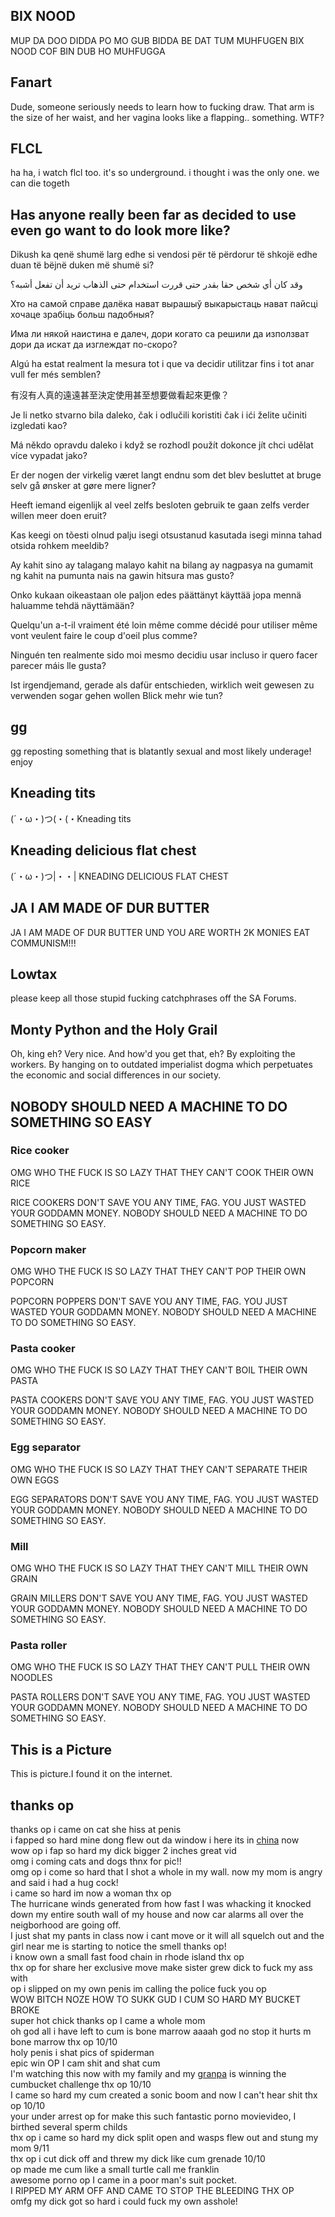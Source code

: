 <noinclude>{{Kopipe category|One-Liners|One-Liners}}</noinclude>

== BIX NOOD ==

MUP DA DOO DIDDA PO MO GUB BIDDA BE DAT TUM MUHFUGEN BIX NOOD COF BIN DUB HO MUHFUGGA 

== Fanart ==

Dude, someone seriously needs to learn how to fucking draw. That arm is the size of her waist, and her vagina looks like a flapping.. something. WTF? 

== FLCL ==

ha ha, i watch flcl too. it's so underground. i thought i was the only one. we can die togeth 

== Has anyone really been far as decided to use even go want to do look more like? ==

Dikush ka qenë shumë larg edhe si vendosi për të përdorur të shkojë edhe duan të bëjnë duken më shumë si?

وقد كان أي شخص حقا بقدر حتى قررت استخدام حتى الذهاب تريد أن تفعل أشبه؟

Хто на самой справе далёка нават вырашыў выкарыстаць нават пайсці хочаце зрабіць больш падобныя?

Има ли някой наистина е далеч, дори когато са решили да използват дори да искат да изглеждат по-скоро?

Algú ha estat realment la mesura tot i que va decidir utilitzar fins i tot anar vull fer més semblen?

有沒有人真的遠遠甚至決定使用甚至想要做看起來更像？

Je li netko stvarno bila daleko, čak i odlučili koristiti čak i ići želite učiniti izgledati kao?

Má někdo opravdu daleko i když se rozhodl použít dokonce jít chci udělat více vypadat jako?

Er der nogen der virkelig været langt endnu som det blev besluttet at bruge selv gå ønsker at gøre mere ligner?

Heeft iemand eigenlijk al veel zelfs besloten gebruik te gaan zelfs verder willen meer doen eruit?

Kas keegi on tõesti olnud palju isegi otsustanud kasutada isegi minna tahad otsida rohkem meeldib?

Ay kahit sino ay talagang malayo kahit na bilang ay nagpasya na gumamit ng kahit na pumunta nais na gawin hitsura mas gusto?

Onko kukaan oikeastaan ole paljon edes päättänyt käyttää jopa mennä haluamme tehdä näyttämään?

Quelqu'un a-t-il vraiment été loin même comme décidé pour utiliser même vont veulent faire le coup d'oeil plus comme?

Ninguén ten realmente sido moi mesmo decidiu usar incluso ir quero facer parecer máis lle gusta?

Ist irgendjemand, gerade als dafür entschieden, wirklich weit gewesen zu verwenden sogar gehen wollen Blick mehr wie tun?

== gg ==

gg reposting something that is blatantly sexual and most likely underage! enjoy 

== Kneading tits ==

(´・ω・)つ(・(・Kneading tits 

== Kneading delicious flat chest ==

(´・ω・)つ|・・| KNEADING DELICIOUS FLAT CHEST 

== JA I AM MADE OF DUR BUTTER ==

JA I AM MADE OF DUR BUTTER UND YOU ARE WORTH 2K MONIES
EAT COMMUNISM!!! 

== Lowtax ==

please keep all those stupid fucking catchphrases off the SA Forums. 

== Monty Python and the Holy Grail ==
Oh, king eh? Very nice. And how'd you get that, eh? By exploiting the workers. By hanging on to outdated imperialist dogma which perpetuates the economic and social differences in our society. 

== NOBODY SHOULD NEED A MACHINE TO DO SOMETHING SO EASY == 

=== Rice cooker ===
OMG WHO THE FUCK IS SO LAZY THAT THEY CAN'T COOK THEIR OWN RICE

RICE COOKERS DON'T SAVE YOU ANY TIME, FAG. YOU JUST WASTED YOUR GODDAMN MONEY. NOBODY SHOULD NEED A MACHINE TO DO SOMETHING SO EASY.<br>

=== Popcorn maker ===
OMG WHO THE FUCK IS SO LAZY THAT THEY CAN'T POP THEIR OWN POPCORN

POPCORN POPPERS DON'T SAVE YOU ANY TIME, FAG. YOU JUST WASTED YOUR GODDAMN MONEY. NOBODY SHOULD NEED A MACHINE TO DO SOMETHING SO EASY.<br>

=== Pasta cooker ===
OMG WHO THE FUCK IS SO LAZY THAT THEY CAN'T BOIL THEIR OWN PASTA

PASTA COOKERS DON'T SAVE YOU ANY TIME, FAG. YOU JUST WASTED YOUR GODDAMN MONEY. NOBODY SHOULD NEED A MACHINE TO DO SOMETHING SO EASY.<br>

=== Egg separator ===
OMG WHO THE FUCK IS SO LAZY THAT THEY CAN'T SEPARATE THEIR OWN EGGS

EGG SEPARATORS DON'T SAVE YOU ANY TIME, FAG. YOU JUST WASTED YOUR GODDAMN MONEY. NOBODY SHOULD NEED A MACHINE TO DO SOMETHING SO EASY.<br>

=== Mill ===
OMG WHO THE FUCK IS SO LAZY THAT THEY CAN'T MILL THEIR OWN GRAIN

GRAIN MILLERS DON'T SAVE YOU ANY TIME, FAG. YOU JUST WASTED YOUR GODDAMN MONEY. NOBODY SHOULD NEED A MACHINE TO DO SOMETHING SO EASY.<br>

=== Pasta roller ===
OMG WHO THE FUCK IS SO LAZY THAT THEY CAN'T PULL THEIR OWN NOODLES

PASTA ROLLERS DON'T SAVE YOU ANY TIME, FAG. YOU JUST WASTED YOUR GODDAMN MONEY. NOBODY SHOULD NEED A MACHINE TO DO SOMETHING SO EASY.<br>

== This is a Picture ==

This is picture.I found it on the internet.

== thanks op ==
thanks op i came on cat she hiss at penis
<br>i fapped so hard mine dong flew out da window i here its in [[china]] now
<br>wow op i fap so hard my dick bigger 2 inches great vid
<br>omg i coming cats and dogs thnx for pic!!
<br>omg op i come so hard that I shot a whole in my wall. now my mom is angry and said i had a hug cock!
<br>i came so hard im now a woman thx op
<br>The hurricane winds generated from how fast I was whacking it knocked down my entire south wall of my house and now car alarms all over the neigborhood are going off.
<br>I just shat my pants in class now i cant move or it will all squelch out and the girl near me is starting to notice the smell thanks op!
<br>i know own a small fast food chain in rhode island thx op
<br>thx op for share her exclusive move make sister grew dick to fuck my ass with
<br>op i slipped on my own penis im calling the police fuck you op
<br>WOW BITCH NOZE HOW TO SUKK GUD I CUM SO HARD MY BUCKET BROKE
<br>super hot chick thanks op I came a whole mom
<br>oh god all i have left to cum is bone marrow aaaah god no stop it hurts m bone marrow thx op 10/10
<br>holy penis i shat pics of spiderman
<br>epic win OP I cam shit and shat cum
<br>I'm watching this now with my family and my [[( ´ω`)|granpa]] is winning the cumbucket challenge thx op 10/10
<br>I came so hard my cum created a sonic boom and now I can't hear shit thx op 10/10
<br>your under arrest op for make this such fantastic porno movievideo, I birthed several sperm childs
<br>thx op i came so hard my dick split open and wasps flew out and stung my mom 9/11
<br>thx op i cut dick off and threw my dick like cum grenade 10/10
<br>op made me cum like a small turtle call me franklin
<br>awesome porno op I came in a poor man's suit pocket.
<br>I RIPPED MY ARM OFF AND CAME TO STOP THE BLEEDING THX OP
<br>omfg my dick got so hard i could fuck my own asshole!
